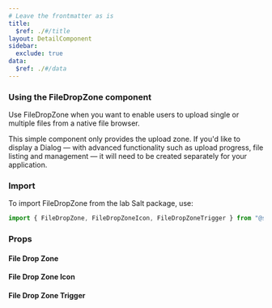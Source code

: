 ```yaml
---
# Leave the frontmatter as is
title:
  $ref: ./#/title
layout: DetailComponent
sidebar:
  exclude: true
data:
  $ref: ./#/data
---
```


### Using the FileDropZone component

Use FileDropZone when you want to enable users to upload single or multiple files from a native file browser.

This simple component only provides the upload zone. If you'd like to display a Dialog — with advanced functionality such as upload progress, file listing and management — it will need to be created separately for your application.

### Import

To import FileDropZone from the lab Salt package, use:

```js
import { FileDropZone, FileDropZoneIcon, FileDropZoneTrigger } from "@salt-ds/lab";
```

### Props

#### File Drop Zone

<PropsTable packageName="lab" componentName="FileDropZone" />

#### File Drop Zone Icon
<PropsTable packageName="lab" componentName="FileDropZoneIcon" />

#### File Drop Zone Trigger
<PropsTable packageName="lab" componentName="FileDropZoneTrigger" />

